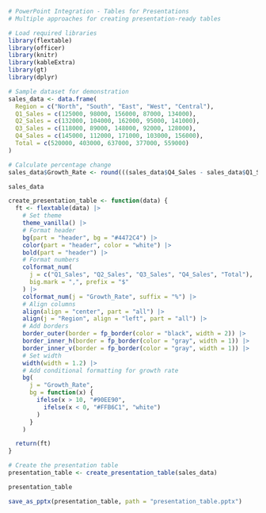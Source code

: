 
```r
# PowerPoint Integration - Tables for Presentations
# Multiple approaches for creating presentation-ready tables

# Load required libraries
library(flextable)
library(officer)
library(knitr)
library(kableExtra)
library(gt)
library(dplyr)

# Sample dataset for demonstration
sales_data <- data.frame(
  Region = c("North", "South", "East", "West", "Central"),
  Q1_Sales = c(125000, 98000, 156000, 87000, 134000),
  Q2_Sales = c(132000, 104000, 162000, 95000, 141000),
  Q3_Sales = c(118000, 89000, 148000, 92000, 128000),
  Q4_Sales = c(145000, 112000, 171000, 103000, 156000),
  Total = c(520000, 403000, 637000, 377000, 559000)
)

# Calculate percentage change
sales_data$Growth_Rate <- round(((sales_data$Q4_Sales - sales_data$Q1_Sales) / sales_data$Q1_Sales) * 100, 1)

sales_data


```

```r
create_presentation_table <- function(data) {
  ft <- flextable(data) |>
    # Set theme
    theme_vanilla() |>
    # Format header
    bg(part = "header", bg = "#4472C4") |>
    color(part = "header", color = "white") |>
    bold(part = "header") |>
    # Format numbers
    colformat_num(
      j = c("Q1_Sales", "Q2_Sales", "Q3_Sales", "Q4_Sales", "Total"),
      big.mark = ",", prefix = "$"
    ) |>
    colformat_num(j = "Growth_Rate", suffix = "%") |>
    # Align columns
    align(align = "center", part = "all") |>
    align(j = "Region", align = "left", part = "all") |>
    # Add borders
    border_outer(border = fp_border(color = "black", width = 2)) |>
    border_inner_h(border = fp_border(color = "gray", width = 1)) |>
    border_inner_v(border = fp_border(color = "gray", width = 1)) |>
    # Set width
    width(width = 1.2) |>
    # Add conditional formatting for growth rate
    bg(
      j = "Growth_Rate",
      bg = function(x) {
        ifelse(x > 10, "#90EE90",
          ifelse(x < 0, "#FFB6C1", "white")
        )
      }
    )

  return(ft)
}

# Create the presentation table
presentation_table <- create_presentation_table(sales_data)

presentation_table

save_as_pptx(presentation_table, path = "presentation_table.pptx")
```

